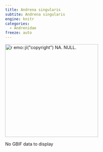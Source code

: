 ```yaml
---
title: Andrena singularis
subtite: Andrena singularis
engine: knitr
categories:
  - Andrenidae
freeze: auto
---
```

[![`r emo::ji("copyright")` NA. NULL.](/files/no_bee.png){height=300}](NA)

No GBIF data to display
